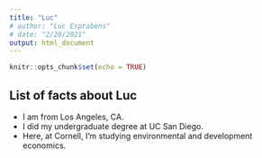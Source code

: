 ```yaml
---
title: "Luc"
# author: "Luc Esprabens"
# date: "2/28/2021"
output: html_document
---
```


```r
knitr::opts_chunk$set(echo = TRUE)
```

## List of facts about Luc
* I am from Los Angeles, CA.
* I did my undergraduate degree at UC San Diego.
* Here, at Cornell, I'm studying environmental and development economics.


